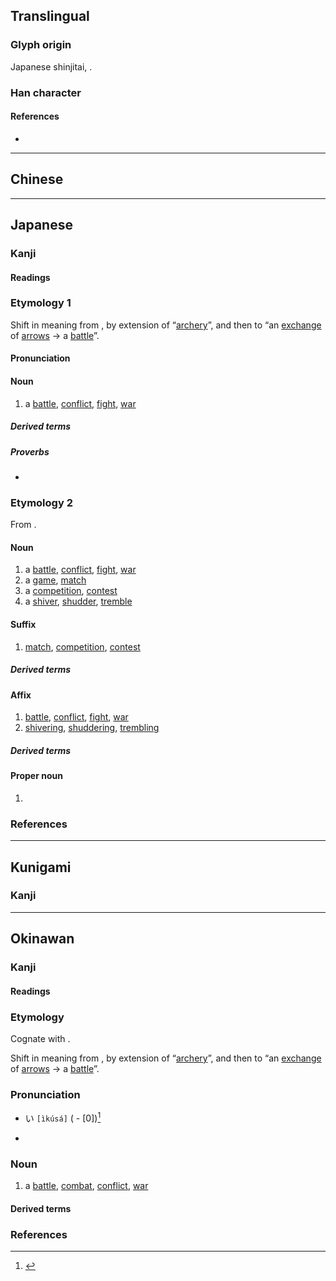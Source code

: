 {{also|戰|战}}
{{character info}}
==Translingual==
{{Han simplified forms|戰|戦|战}}

===Glyph origin===
Japanese shinjitai, {{Han simp|戰|f=單|t=単|nocap=1}}.

===Han character===
{{Han char|rn=62|rad=戈|as=09|sn=13|four=93450|canj=FJI|ids=⿰単戈}}

====References====
* {{Han ref|kx=0413.241|dkj=11631|dj=0756.230|hdz=21409.041|uh=6226}}

----

==Chinese==
{{zh-see|戰|v}}

----

==Japanese==
{{ja-kanji forms|戦|戰}}

===Kanji===
{{ja-kanji|grade=4|rs=戈08|kyu=戰}}

====Readings====
{{ja-readings
|goon=せん
|kanon=せん
|kun=いくさ-, たたか-う<たたか-ふ, たたか-い<たたか-ひ, おのの-き<をのの-き, おのの-く<をのの-く, そよ-ぎ, そよ-ぐ, そよ-がす, わなな-く
}}

===Etymology 1===
{{ja-kanjitab|いくさ|yomi=kun}}

Shift in meaning from {{m|ja|軍|tr=ikusa||[[soldier]], [[army]]}}, by extension of “[[archery]]”, and then to “an [[exchange]] of [[arrow]]s → a [[battle]]”.

====Pronunciation====
{{ja-pron|いくさ|yomi=kun|acc=3|acc2=0|acc_ref=DJR,SMK2,ZAJ|acc2_ref=DJR}}

====Noun====
{{ja-noun|kyu=戰|いくさ}}

# {{lb|ja|archaic|sort=いくさ}} a [[battle]], [[conflict]], [[fight#Noun|fight]], [[war]]
#: {{synonyms|ja|合戦|tr=kassen|攻戦|tr2=kōsen|戦争|tr3=sensō|戦い|tr4=tatakai}}

=====Derived terms=====
{{col3-u|ja
|{{ja-r|歌 戦|うた いくさ}}
|{{ja-r|勝ち戦|かち-いくさ}}
|{{ja-r|竹釘 戦|たけくぎ いくさ}}
|{{ja-r|弔い戦|とむらい-いくさ}}
|{{ja-r|一 戦|ひと いくさ}}
|{{ja-r|負け戦|まけ-いくさ}}
|{{ja-r|私 戦|わたくし いくさ}}
}}

=====Proverbs=====
* {{ja-r|戦 を 見て 矢 を 矧ぐ|いくさ を みて や を はぐ|lit=[[fletch]]ing an [[arrow]] while [[see]]ing a [[battle]]}}

===Etymology 2===
{{ja-kanjitab|yomi=o|せん}}

From {{der|ja|ltc|sort=せん|-}} {{ltc-l|戰}}.

====Noun====
{{ja-noun|kyu=戰|せん}}

# a [[battle]], [[conflict]], [[fight#Noun|fight]], [[war]]
# a [[game]], [[match]]
# a [[competition]], [[contest]]
# a [[shiver#Noun|shiver]], [[shudder]], [[tremble#Noun|tremble]]

====Suffix====
{{ja-pos|suffix|kyu=戰|せん}}

# {{lb|ja|sort=せん|especially in|_|sports}} [[match]], [[competition]], [[contest]]

=====Derived terms=====
{{col3-u|ja
|{{ja-r|オープン戦|オープン-せん}}
|{{ja-r|延%長%戦|えん%ちょう%せん}}
|{{ja-r|局%所%戦|きょく%しょ%-せん}}
|{{ja-r|慶%早%戦|^けい-%^そう%-せん}}
|{{ja-r|劇%戦|げき%せん|rom=-}}, {{ja-r|激%戦|げき%せん}}
|{{ja-r|後%半%戦|こう%はん%-せん}}
|{{ja-r|交%流%戦|こう%りゅう%-せん}}
|{{ja-r|持%久%戦|じ%きゅう%-せん}}
|{{ja-r|終%盤%戦|しゅう%ばん%-せん|[[endgame]]}}
|{{ja-r|選%挙%戦|せん%きょ%-せん}}
|{{ja-r|前%半%戦|ぜん%はん%-せん}}
|{{ja-r|早%慶%-戦|^そう%-^けい%-せん}}
|{{ja-r|争%奪%戦|そう%だつ%せん}}
|{{ja-r|タイトル戦|タイトル-せん}}
|{{ja-r|打%撃%戦|だ%げき%-せん}}
|{{ja-r|投%手%戦|とう%しゅ%-せん}}
|{{ja-r|貧%打%戦|ひん%だ%-せん}}
|{{ja-r|凡%戦|ぼん%せん}}
|{{ja-r|乱%打%戦|らん%だ%-せん|[[slugfest]]}}
|{{ja-r|リーグ戦|リーグ-せん}}
|{{ja-r|決定戦|けっていせん}}
}}

====Affix====
{{ja-pos|affix|kyu=戰|せん}}

# [[battle]], [[conflict]], [[fight#Noun|fight]], [[war]]
# [[shiver]]ing, [[shudder#Verb|shuddering]], [[tremble|trembling]]

=====Derived terms=====
{{col4-u|ja
|{{ja-r|戦%戦|せん%せん|rom=-}}, {{ja-r|戦%々|せん%せん}}
|{{ja-r|戦%意|せん%い|[[fighting]] [[spirit]]}}
|{{ja-r|戦%役|せん%えき}}
|{{ja-r|戦%禍|せん%か|war [[damage]]}}
|{{ja-r|戦%技|せん%ぎ}}
|{{ja-r|戦%記|せん%き|war [[chronicle]]}}
|{{ja-r|戦%況|せん%きょう|war [[situation]]}}
|{{ja-r|戦%勲|せん%くん}}
|{{ja-r|戦%訓|せん%くん}}
|{{ja-r|戦%鼓|せん%こ}}
|{{ja-r|戦%功|せん%こう}}
|{{ja-r|戦%国|せん%ごく}}
|{{ja-r|戦%債|せん%さい}}
|{{ja-r|戦%事|せん%じ}}
|{{ja-r|戦%士|せん%し|[[soldier]]}}
|{{ja-r|戦%車|せん%しゃ|[[tank]]}}
|{{ja-r|戦%術|せん%じゅつ|[[tactic]], [[tactics]]}}
|{{ja-r|戦%書|せん%しょ}}
|{{ja-r|戦%勝|せん%しょう|[[victory]], [[triumph]]}}
|{{ja-r|戦%場|せん%じょう|[[battlefield]]}}
|{{ja-r|戦%陣|せん%じん}}
|{{ja-r|戦%勢|せん%せい}}
|{{ja-r|戦%前|せん%ぜん|[[pre-war]]}}
|{{ja-r|戦%線|せん%せん|[[frontline]]}}
|{{ja-r|戦%争|せん%そう|[[war]]}}
|{{ja-r|戦%隊|せん%たい|[[military]] [[squadron]]}}
|{{ja-r|戦%闘|せん%とう|[[battle]], [[combat]]}}
|{{ja-r|戦%亡|せん%ぼう}}
|{{ja-r|戦%法|せん%ぽう|[[tactic]]}}
|{{ja-r|戦%袍|せん%ぽう}}
|{{ja-r|戦%没|せん%ぼつ|death in war}}
|{{ja-r|戦%友|せん%ゆう}}
|{{ja-r|戦%慄|せん%りつ|[[shudder]]}}
|{{ja-r|戦%略|せん%りゃく|[[strategy]]}}
|{{ja-r|一%戦|いっ%せん}}
|{{ja-r|鏖%戦|おう%せん}}
|{{ja-r|外%戦|がい%せん}}
|{{ja-r|海%戦|かい%せん}}
|{{ja-r|火%戦|か%せん}}
|{{ja-r|合%戦|かっ%せん}}
|{{ja-r|火%兵%戦|か%へい%せん}}
|{{ja-r|酣%戦|かん%せん}}
|{{ja-r|擬%戦|ぎ%せん}}
|{{ja-r|騎%戦|き%せん}}
|{{ja-r|休%戦|きゅう%せん|[[truce]]}}
|{{ja-r|空%戦|くう%せん}}
|{{ja-r|空%中%戦|くう%ちゅう%せん}}
|{{ja-r|継%戦|けい%せん}}
|{{ja-r|故%戦|こ%せん}}
|{{ja-r|合%戦|こう%せん}}
|{{ja-r|作%戦|さく%せん|[[military]] [[operation]]}}
|{{ja-r|死%戦|し%せん}}
|{{ja-r|私%戦|し%せん}}
|{{ja-r|守%戦|しゅ%せん}}
|{{ja-r|小%戦|しょう%せん}}
|{{ja-r|消%耗%戦|しょう%もう%せん}}
|{{ja-r|水%戦|すい%せん}}
|{{ja-r|正%戦|せい%せん}}
|{{ja-r|ゼロ戦|^ゼロせん}}
|{{ja-r|前%哨%戦|ぜん%しょう%せん}}
|{{ja-r|地%上%戦|ち%じょう%-せん}}
|{{ja-r|長%期%戦|ちょう%き%-せん}}
|{{ja-r|内%戦|ない%せん}}
|{{ja-r|難%戦|なん%せん}}
|{{ja-r|搏%戦|はく%せん}}
|{{ja-r|白%戦|はく%せん}}
|{{ja-r|白%兵%戦|はく%へい%せん}}
|{{ja-r|紛%戦|ふん%せん}}
|{{ja-r|防%衛%戦|ぼう%えい%-せん}}
|{{ja-r|立%体%戦|りっ%たい%-せん}}
|{{ja-r|零%戦|^れい%せん}}
}}

====Proper noun====
{{ja-pos|proper|kyu=戰|せん}}

# {{surname|ja|A=a|nodot=1|sort=-}}

===References===
<references/>

----

==Kunigami==

===Kanji===
{{head|xug|Han characters}}
{{ja-readings
|kun=[[ひくさー]] (<u>hikusā</u>, [[戦]]), [[たたﾟーか゚ん]] (<u>thatāka</u>n, [[戦ん]])
}}

----

==Okinawan==

===Kanji===
{{ryu-kanji|rs=戈08|kyu=戰}}

====Readings====
{{ryu-readings
|kun=いくさ-, たたか-ゆん
}}

===Etymology===
{{ryu-kanjitab|いくさ|yomi=k}}
Cognate with {{cog|ja|戦|tr=ikusa}}.

Shift in meaning from {{m|ryu|軍|tr=ikusa||[[soldier]], [[army]]}}, by extension of “[[archery]]”, and then to “an [[exchange]] of [[arrow]]s → a [[battle]]”.

===Pronunciation===
* {{a|{{ll|ja|首里|Shuri}}-{{ll|ja|那覇|Naha}}}} い{{ja-accent/high|くさ}} <tt>[ìkúsá]</tt> ({{ll|ja|平板型|Heiban}} - [0])<ref>{{R:Shuri-Naha Dialect Dictionary|イクサ|01133}}</ref>
* {{IPA|ryu|[ʔikusa]|sort=いくさ}}

===Noun===
{{ryu-noun|kyu=戰|いくさ}}

# a [[battle]], [[combat]], [[conflict]], [[war]]

====Derived terms====
{{col3-u|ryu
|{{m|ryu|戦後|tr=ikusaatu||[[postwar]], [[after]] the [[war]]; ''especially'', after [[World War II]]}}
|{{m|ryu|戦道具|tr=ikusa dōgu||[[instrument]] of [[war]], [[tool]] of war}}
|{{m|ryu|戦世|tr=ikusayū||[[war-torn]] [[era]]}}
|{{m|ryu|勝ち戦|tr=kachi-ikusa||[[victory]]}}
|{{m|ryu|負き戦|tr=maki-ikusa||[[defeat]]}}
}}

===References===
<references/>

{{c|ryu|War|sort=いくさ}}